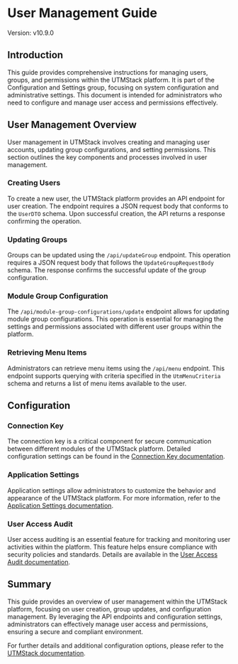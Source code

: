 # User Management Guide

Version: v10.9.0

## Introduction

This guide provides comprehensive instructions for managing users, groups, and permissions within the UTMStack platform. It is part of the Configuration and Settings group, focusing on system configuration and administrative settings. This document is intended for administrators who need to configure and manage user access and permissions effectively.

## User Management Overview

User management in UTMStack involves creating and managing user accounts, updating group configurations, and setting permissions. This section outlines the key components and processes involved in user management.

### Creating Users

To create a new user, the UTMStack platform provides an API endpoint for user creation. The endpoint requires a JSON request body that conforms to the `UserDTO` schema. Upon successful creation, the API returns a response confirming the operation.

### Updating Groups

Groups can be updated using the `/api/updateGroup` endpoint. This operation requires a JSON request body that follows the `UpdateGroupRequestBody` schema. The response confirms the successful update of the group configuration.

### Module Group Configuration

The `/api/module-group-configurations/update` endpoint allows for updating module group configurations. This operation is essential for managing the settings and permissions associated with different user groups within the platform.

### Retrieving Menu Items

Administrators can retrieve menu items using the `/api/menu` endpoint. This endpoint supports querying with criteria specified in the `UtmMenuCriteria` schema and returns a list of menu items available to the user.

## Configuration

### Connection Key

The connection key is a critical component for secure communication between different modules of the UTMStack platform. Detailed configuration settings can be found in the [Connection Key documentation](https://documentation.utmstack.com/v10/configuration/conection_key).

### Application Settings

Application settings allow administrators to customize the behavior and appearance of the UTMStack platform. For more information, refer to the [Application Settings documentation](https://documentation.utmstack.com/v10/configuration/application_settings).

### User Access Audit

User access auditing is an essential feature for tracking and monitoring user activities within the platform. This feature helps ensure compliance with security policies and standards. Details are available in the [User Access Audit documentation](https://documentation.utmstack.com/v10/configuration/user_access_audit).

## Summary

This guide provides an overview of user management within the UTMStack platform, focusing on user creation, group updates, and configuration management. By leveraging the API endpoints and configuration settings, administrators can effectively manage user access and permissions, ensuring a secure and compliant environment.

For further details and additional configuration options, please refer to the [UTMStack documentation](https://documentation.utmstack.com/v10/configuration/index_management).
